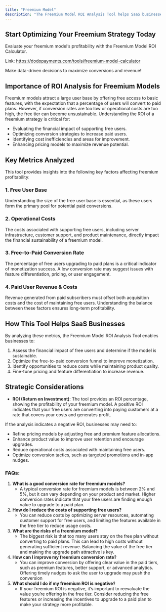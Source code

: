 ```yaml
---
title: "Freemium Model"
description: "The Freemium Model ROI Analysis Tool helps SaaS businesses evaluate the effectiveness and financial viability of a freemium strategy. It provides insights into the costs associated with supporting free users and the revenue generated from conversions to paid plans. This tool enables businesses to assess whether their freemium model is sustainable and profitable."
---
```

## **Start Optimizing Your Freemium Strategy Today**

Evaluate your freemium model’s profitability with the Freemium Model ROI Calculator.

Link: https://dodopayments.com/tools/freemium-model-calculator

Make data-driven decisions to maximize conversions and revenue!

## Importance of ROI Analysis for Freemium Models

Freemium models attract a large user base by offering free access to basic features, with the expectation that a percentage of users will convert to paid plans. However, if conversion rates are too low or operational costs are too high, the free tier can become unsustainable. Understanding the ROI of a freemium strategy is critical for:

- Evaluating the financial impact of supporting free users.
- Optimizing conversion strategies to increase paid users.
- Identifying cost inefficiencies and areas for improvement.
- Enhancing pricing models to maximize revenue potential.

## **Key Metrics Analyzed**

This tool provides insights into the following key factors affecting freemium profitability:

### **1. Free User Base**

Understanding the size of the free user base is essential, as these users form the primary pool for potential paid conversions.

### **2. Operational Costs**

The costs associated with supporting free users, including server infrastructure, customer support, and product maintenance, directly impact the financial sustainability of a freemium model.

### **3. Free-to-Paid Conversion Rate**

The percentage of free users upgrading to paid plans is a critical indicator of monetization success. A low conversion rate may suggest issues with feature differentiation, pricing, or user engagement.

### **4. Paid User Revenue & Costs**

Revenue generated from paid subscribers must offset both acquisition costs and the cost of maintaining free users. Understanding the balance between these factors ensures long-term profitability.

## **How This Tool Helps SaaS Businesses**

By analyzing these metrics, the Freemium Model ROI Analysis Tool enables businesses to:

1. Assess the financial impact of free users and determine if the model is sustainable.
2. Optimize the free-to-paid conversion funnel to improve monetization.
3. Identify opportunities to reduce costs while maintaining product quality.
4. Fine-tune pricing and feature differentiation to increase revenue.

## **Strategic Considerations**

- **ROI (Return on Investment)**: The tool provides an ROI percentage, showing the profitability of your freemium model. A positive ROI indicates that your free users are converting into paying customers at a rate that covers your costs and generates profit.

If the analysis indicates a negative ROI, businesses may need to:

- Refine pricing models by adjusting free and premium feature allocations.
- Enhance product value to improve user retention and encourage upgrades.
- Reduce operational costs associated with maintaining free users.
- Optimize conversion tactics, such as targeted promotions and in-app nudges.

### **FAQs:**

1. **What is a good conversion rate for freemium models?**
    - A typical conversion rate for freemium models is between 2% and 5%, but it can vary depending on your product and market. Higher conversion rates indicate that your free users are finding enough value to upgrade to a paid plan.
2. **How do I reduce the costs of supporting free users?**
    - You can reduce costs by optimizing server resources, automating customer support for free users, and limiting the features available in the free tier to reduce usage costs.
3. **What are the risks of a freemium model?**
    - The biggest risk is that too many users stay on the free plan without converting to paid plans. This can lead to high costs without generating sufficient revenue. Balancing the value of the free tier and making the upgrade path attractive is key.
4. **How can I improve my freemium conversion rate?**
    - You can improve conversion by offering clear value in the paid tiers, such as premium features, better support, or advanced analytics. Offering timely nudges to ask the user to upgrade may push the conversion
5. **What should I do if my freemium ROI is negative?**
    - If your freemium ROI is negative, it’s important to reevaluate the value you’re offering in the free tier. Consider reducing the free features or increasing the incentives to upgrade to a paid plan to make your strategy more profitable.
